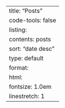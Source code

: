 ---
title: "Posts"
code-tools: false
listing:
  contents: posts
  sort: "date desc"
  type: default
format:
    html:
        fontsize: 1.0em
        linestretch: 1
---